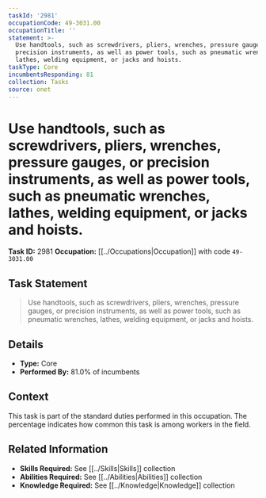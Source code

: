 ```yaml
---
taskId: '2981'
occupationCode: 49-3031.00
occupationTitle: ''
statement: >-
  Use handtools, such as screwdrivers, pliers, wrenches, pressure gauges, or
  precision instruments, as well as power tools, such as pneumatic wrenches,
  lathes, welding equipment, or jacks and hoists.
taskType: Core
incumbentsResponding: 81
collection: Tasks
source: onet
---
```

# Use handtools, such as screwdrivers, pliers, wrenches, pressure gauges, or precision instruments, as well as power tools, such as pneumatic wrenches, lathes, welding equipment, or jacks and hoists.

**Task ID:** 2981
**Occupation:** [[../Occupations|Occupation]] with code `49-3031.00`

## Task Statement

> Use handtools, such as screwdrivers, pliers, wrenches, pressure gauges, or precision instruments, as well as power tools, such as pneumatic wrenches, lathes, welding equipment, or jacks and hoists.

## Details

- **Type:** Core
- **Performed By:** 81.0% of incumbents

## Context

This task is part of the standard duties performed in this occupation. The percentage indicates how common this task is among workers in the field.

## Related Information

- **Skills Required:** See [[../Skills|Skills]] collection
- **Abilities Required:** See [[../Abilities|Abilities]] collection
- **Knowledge Required:** See [[../Knowledge|Knowledge]] collection
